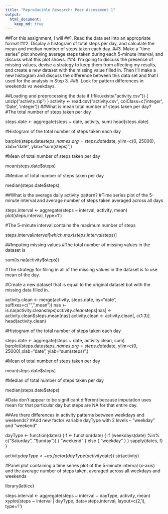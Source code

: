 ```yaml
---
title: "Reproducible Research: Peer Assessment 1"
output: 
  html_document:
    keep_md: true
---
```



##For this assignment, I will
##1. Read the data set into an appropriate format
##2. Display a histogram of total steps per day, and calculate the mean and median number of steps taken each day.
##3. Make a “time series” plot showing average steps taken during each 5-minute interval, and discuss what this plot shows.
##4. I’m going to discuss the presence of missing values, devise a strategy to keep them from affecting my results, and create a new dataset with the missing value filled in. Then I’ll make a new histogram and discuss the difference between this data set and that I used for the analysis in Step 3.
##5. Look for pattern differences in weekends vs weekdays.


##Loading and preprocessing the data
if (!file.exists("activity.csv")) {
  unzip("activity.zip")
}
activity <- read.csv("activity.csv", colClass=c('integer', 'Date', 'integer'))
##What is mean total number of steps taken per day?
#The total number of steps taken per day

steps.date <- aggregate(steps ~ date, activity, sum)
head(steps.date)

#Histogram of the total number of steps taken each day

barplot(steps.date$steps, names.arg=steps.date$date, ylim=c(0, 25000), xlab="date", ylab="sum(steps)",)


#Mean of total number of steps taken per day

mean(steps.date$steps)

#Median of total number of steps taken per day

median(steps.date$steps)

##What is the average daily activity pattern?
#Time series plot of the 5-minute interval and average number of steps taken averaged across all days

steps.interval <- aggregate(steps ~ interval, activity, mean)
plot(steps.interval, type='l')


#The 5-minute interval contains the maximum number of steps

steps.interval$interval[which.max(steps.interval$steps)]

##Imputing missing values
#The total number of missing values in the dataset is

sum(is.na(activity$steps))

#The strategy for filling in all of the missing values in the dataset is to use mean of the day.

#Create a new dataset that is equal to the original dataset but with the missing data filled in.

activity.clean <- merge(activity, steps.date, by="date", suffixes=c("", ".mean"))
nas <- is.na(activity.clean$steps)
activity.clean$steps[nas] <- activity.clean$steps.mean[nas]
activity.clean <- activity.clean[, c(1:3)]
head(activity.clean)

#Histogram of the total number of steps taken each day

steps.date <- aggregate(steps ~ date, activity.clean, sum)
barplot(steps.date$steps, names.arg=steps.date$date, ylim=c(0, 25000),xlab="date", ylab="sum(steps)",)


#Mean of total number of steps taken per day

mean(steps.date$steps)

#Median of total number of steps taken per day

median(steps.date$steps)

#Data don’t appear to be significant different because imputation uses mean for that particular day but steps are NA for that entire day.

##Are there differences in activity patterns between weekdays and weekends?
#Add new factor variable dayType with 2 levels – “weekday” and “weekend”

dayType <- function(dates) {
  f <- function(date) {
    if (weekdays(date) %in% c("Saturday", "Sunday")) {
      "weekend"
    }
    else {
      "weekday"
    }
  }
  sapply(dates, f)
}

activity$dayType <- as.factor(dayType(activity$date))
str(activity)

#Panel plot containing a time series plot of the 5-minute interval (x-axis) and the average number of steps taken, averaged across all weekdays and weekends

library(lattice)

steps.interval <- aggregate(steps ~ interval + dayType, activity, mean)
xyplot(steps ~ interval | dayType, data=steps.interval, layout=c(2,1), type='l')
